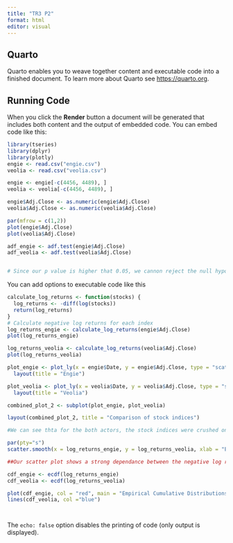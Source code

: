 ```yaml
---
title: "TR3 P2"
format: html
editor: visual
---
```


## Quarto

Quarto enables you to weave together content and executable code into a finished document. To learn more about Quarto see <https://quarto.org>.

## Running Code

When you click the **Render** button a document will be generated that includes both content and the output of embedded code. You can embed code like this:

```r
library(tseries)
library(dplyr)
library(plotly)
engie <- read.csv("engie.csv")
veolia <- read.csv("veolia.csv")

engie <- engie[-c(4456, 4489), ]
veolia <- veolia[-c(4456, 4489), ]

engie$Adj.Close <- as.numeric(engie$Adj.Close)
veolia$Adj.Close <- as.numeric(veolia$Adj.Close)

par(mfrow = c(1,2))
plot(engie$Adj.Close)
plot(veolia$Adj.Close)

adf_engie <- adf.test(engie$Adj.Close)
adf_veolia <- adf.test(veolia$Adj.Close)


# Since our p value is higher that 0.05, we cannon reject the null hypotehsis or the non-stationarity of the time series
```

You can add options to executable code like this

```r
calculate_log_returns <- function(stocks) {
  log_returns <- -diff(log(stocks))
  return(log_returns)
}
# Calculate negative log returns for each index
log_returns_engie <- calculate_log_returns(engie$Adj.Close) 
plot(log_returns_engie)

log_returns_veolia <- calculate_log_returns(veolia$Adj.Close) 
plot(log_returns_veolia)

plot_engie <- plot_ly(x = engie$Date, y = engie$Adj.Close, type = "scatter", mode = "point", name = "Engie") %>%
  layout(title = "Engie")

plot_veolia <- plot_ly(x = veolia$Date, y = veolia$Adj.Close, type = "scatter", mode = "point", name = "Veolia") %>%
  layout(title = "Veolia")

combined_plot_2 <- subplot(plot_engie, plot_veolia)

layout(combined_plot_2, title = "Comparison of stock indices")

#We can see thta for the both actors, the stock indices were crushed on similar dates (2008- Subprime crisis, 2020- Covid crisis, and in 2022- the energy crisis- we believe that it is due to the war in Ukraine)
```

```r
par(pty="s")
scatter.smooth(x = log_returns_engie, y = log_returns_veolia, xlab = "Engie negative log returns", ylab = "Veolia negative log returns")

##Our scatter plot shows a strong dependance between the negative log returns. No heavy tails displayed.
```

```r

 
cdf_engie <- ecdf(log_returns_engie)
cdf_veolia <- ecdf(log_returns_veolia)

plot(cdf_engie, col = "red", main = "Empirical Cumulative Distributions")
lines(cdf_veolia, col ="blue")


```


```r
```


```r
```

The `echo: false` option disables the printing of code (only output is displayed).

